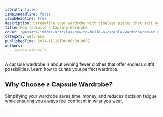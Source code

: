 ```yaml
---
isDraft: false
isMainHeadline: false
isSubHeadline: true
description: Streamline your wardrobe with timeless pieces that suit your style.
title: How to Build a Capsule Wardrobe
cover: '@assets/images/articles/how-to-build-a-capsule-wardrobe/cover.avif'
category: wellness
publishedTime: 2024-11-19T00:00:00.000Z
authors:
  - jordan-mitchell
---
```

A capsule wardrobe is about owning fewer clothes that offer endless outfit possibilities. Learn how to curate your perfect wardrobe.

## Why Choose a Capsule Wardrobe?

Simplifying your wardrobe saves time, money, and reduces decision fatigue while ensuring you always feel confident in what you wear.

...
